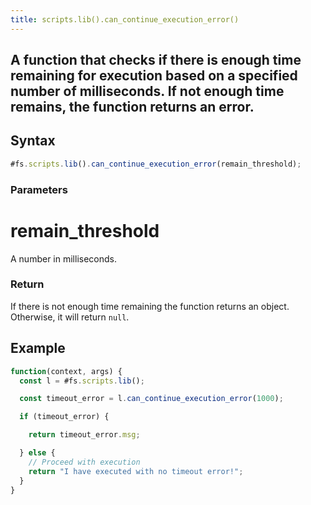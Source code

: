 ```yaml
---
title: scripts.lib().can_continue_execution_error()
---
```


## A function that checks if there is enough time remaining for execution based on a specified number of milliseconds. If not enough time remains, the function returns an error.

## Syntax

```js
#fs.scripts.lib().can_continue_execution_error(remain_threshold);
```

### Parameters

# remain_threshold

A number in milliseconds.

### Return

If there is not enough time remaining the function returns an object. Otherwise, it will return `null`.

## Example

```js
function(context, args) {
  const l = #fs.scripts.lib();

  const timeout_error = l.can_continue_execution_error(1000);

  if (timeout_error) {

    return timeout_error.msg;

  } else {
    // Proceed with execution
    return "I have executed with no timeout error!";
  }
}
```

